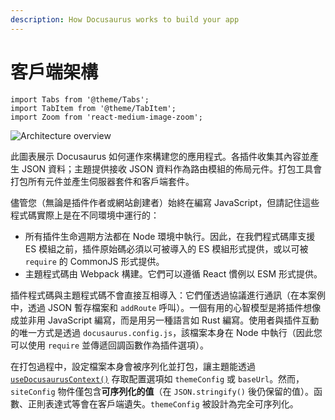 ```yaml
---
description: How Docusaurus works to build your app
---
```


# 客戶端架構

```mdx-code-block
import Tabs from '@theme/Tabs';
import TabItem from '@theme/TabItem';
import Zoom from 'react-medium-image-zoom';
```

<Zoom>

![Architecture overview](/img/architecture.png)

</Zoom>

此圖表展示 Docusaurus 如何運作來構建您的應用程式。各插件收集其內容並產生 JSON 資料；主題提供接收 JSON 資料作為路由模組的佈局元件。打包工具會打包所有元件並產生伺服器套件和客戶端套件。

儘管您（無論是插件作者或網站創建者）始終在編寫 JavaScript，但請記住這些程式碼實際上是在不同環境中運行的：

- 所有插件生命週期方法都在 Node 環境中執行。因此，在我們程式碼庫支援 ES 模組之前，插件原始碼必須以可被導入的 ES 模組形式提供，或以可被 `require` 的 CommonJS 形式提供。
- 主題程式碼由 Webpack 構建。它們可以遵循 React 慣例以 ESM 形式提供。

插件程式碼與主題程式碼不會直接互相導入：它們僅透過協議進行通訊（在本案例中，透過 JSON 暫存檔案和 `addRoute` 呼叫）。一個有用的心智模型是將插件想像成並非用 JavaScript 編寫，而是用另一種語言如 Rust 編寫。使用者與插件互動的唯一方式是透過 `docusaurus.config.js`，該檔案本身在 Node 中執行（因此您可以使用 `require` 並傳遞回調函數作為插件選項）。

在打包過程中，設定檔案本身會被序列化並打包，讓主題能透過 [`useDocusaurusContext()`](../docusaurus-core.mdx#useDocusaurusContext) 存取配置選項如 `themeConfig` 或 `baseUrl`。然而，`siteConfig` 物件僅包含**可序列化的值**（在 `JSON.stringify()` 後仍保留的值）。函數、正則表達式等會在客戶端遺失。`themeConfig` 被設計為完全可序列化。